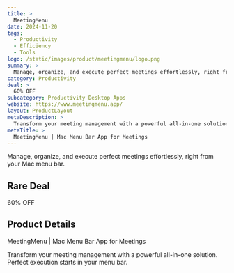 ```yaml
---
title: >
  MeetingMenu
date: 2024-11-20
tags:
  - Productivity
  - Efficiency
  - Tools
logo: /static/images/product/meetingmenu/logo.png
summary: >
  Manage, organize, and execute perfect meetings effortlessly, right from your Mac menu bar.
category: Productivity
deal: >
  60% OFF
subcategory: Productivity Desktop Apps
website: https://www.meetingmenu.app/
layout: ProductLayout
metaDescription: >
  Transform your meeting management with a powerful all-in-one solution. Perfect execution starts in your menu bar.
metaTitle: >
  MeetingMenu | Mac Menu Bar App for Meetings
---
```

Manage, organize, and execute perfect meetings effortlessly, right from your Mac menu bar.

## Rare Deal

60% OFF

## Product Details
MeetingMenu | Mac Menu Bar App for Meetings

Transform your meeting management with a powerful all-in-one solution. Perfect execution starts in your menu bar.

